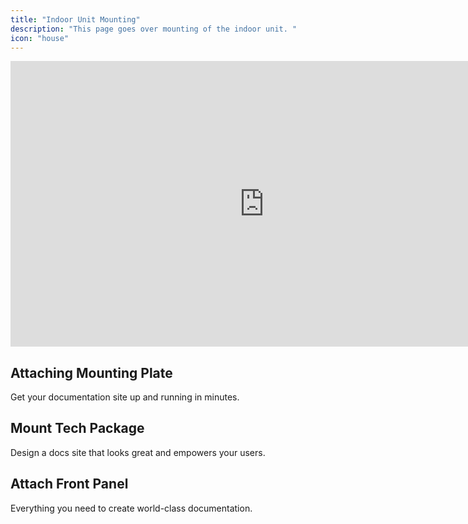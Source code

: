 ```yaml
---
title: "Indoor Unit Mounting"
description: "This page goes over mounting of the indoor unit. "
icon: "house"
---
```


<iframe width="812" height="456.75" 
    src="https://www.youtube.com/embed/-4xwvxrmSIE?autoplay=1&mute=1&loop=1&playlist=-4xwvxrmSIE" 
    title="YouTube video player" 
    frameborder="0" 
    allow="accelerometer; autoplay; clipboard-write; encrypted-media; gyroscope; picture-in-picture; web-share" 
    referrerpolicy="strict-origin-when-cross-origin" 
    allowfullscreen>
</iframe>

## Attaching Mounting Plate

Get your documentation site up and running in minutes.

## Mount Tech Package

Design a docs site that looks great and empowers your users.


## Attach Front Panel

Everything you need to create world-class documentation.